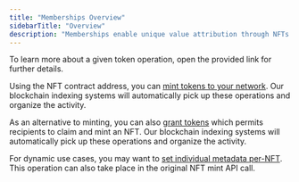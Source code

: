 ```yaml
---
title: "Memberships Overview"
sidebarTitle: "Overview"
description: "Memberships enable unique value attribution through NFTs (ERC-721)."
---
```


<Info>
  To learn more about a given token operation, open the provided link for
  further details.
</Info>

Using the NFT contract address, you can [mint tokens to your network](/token-api/v1/erc721/post/mint).
Our blockchain indexing systems will automatically pick up these operations and organize the activity.

As an alternative to minting, you can also [grant tokens](/token-api/v1/erc721/post/grant) which permits recipients to claim and mint an NFT.
Our blockchain indexing systems will automatically pick up these operations and organize the activity.

For dynamic use cases, you may want to [set individual metadata per-NFT](/token-api/v1/erc721/put/individualMetadata).
This operation can also take place in the original NFT mint API call.
